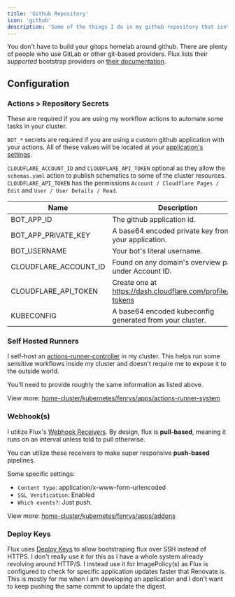 ```yaml
---
title: 'Github Repository'
icon: 'github'
description: 'Some of the things I do in my github repository that isn\'t shown'
---
```


You don't have to build your gitops homelab around github. There are plenty of people who use GitLab or other git-based providers.
Flux lists their *supported* bootstrap providers on [their documentation](https://fluxcd.io/flux/installation/#bootstrap-providers).

## Configuration

### Actions > Repository Secrets

These are required if you are using my workflow actions to automate some tasks in your cluster.

`BOT_*` secrets are required if you are using a custom github application with your actions.
All of these values will be located at your [application's settings](https://github.com/settings/apps/).

`CLOUDFLARE_ACCOUNT_ID` and `CLOUDFLARE_API_TOKEN` optional as they allow the `schemas.yaml` action to publish schematics to some of the cluster resources.
`CLOUDFLARE_API_TOKEN` has the permissions `Account / Cloudflare Pages / Edit` and `User / User Details / Read`.

| Name                  | Description                                                  |
|-----------------------|--------------------------------------------------------------|
| BOT_APP_ID            | The github application id.                                   |
| BOT_APP_PRIVATE_KEY   | A base64 encoded private key from your application.          |
| BOT_USERNAME          | Your bot's literal username.                                 |
| CLOUDFLARE_ACCOUNT_ID | Found on any domain's overview page under Account ID.        |
| CLOUDFLARE_API_TOKEN  | Create one at https://dash.cloudflare.com/profile/api-tokens |
| KUBECONFIG            | A base64 encoded kubeconfig generated from your cluster.     |

### Self Hosted Runners

I self-host an [actions-runner-controller](https://github.com/actions/actions-runner-controller) in my cluster.
This helps run some sensitive workflows inside my cluster and doesn't require me to expose it to the outside world.

You'll need to provide roughly the same information as listed above.

View more: [home-cluster/kubernetes/fenrys/apps/actions-runner-system](https://github.com/kashalls/home-cluster/tree/fenrys/kubernetes/fenrys/apps/actions-runner-system)

### Webhook(s)

I utilize Flux's [Webhook Receivers](https://fluxcd.io/flux/guides/webhook-receivers/).
By design, flux is **pull-based**, meaning it runs on an interval unless told to pull otherwise.

You can utilize these receivers to make super responsive **push-based** pipelines.

Some specific settings:
- `Content type`: application/x-www-form-urlencoded
- `SSL Verification`: Enabled
- `Which events?`: Just push.

View more: [home-cluster/kubernetes/fenrys/apps/addons](https://github.com/kashalls/home-cluster/tree/fenrys/kubernetes/fenrys/apps/flux-system/addons/app/webhooks/github)


### Deploy Keys

Flux uses [Deploy Keys](https://fluxcd.io/flux/installation/bootstrap/github/#github-deploy-keys) to allow bootstraping flux over SSH instead of HTTPS.
I don't really use it for this as I have a whole system already revolving around HTTP/S.
I instead use it for ImagePolicy(s) as Flux is configured to check for specific application updates faster that Renovate is.
This is mostly for me when I am developing an application and I don't want to keep pushing the same commit to update the digest.
